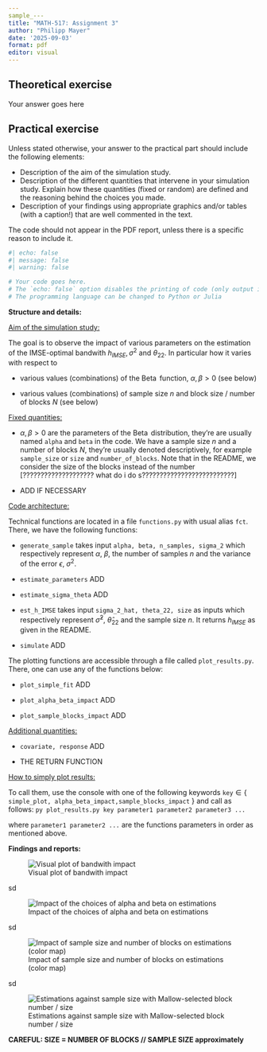 ```yaml
---
sample_---
title: "MATH-517: Assignment 3"
author: "Philipp Mayer"
date: '2025-09-03'
format: pdf
editor: visual
---
```


## Theoretical exercise

Your answer goes here

## Practical exercise

Unless stated otherwise, your answer to the practical part should include the following elements:

-   Description of the aim of the simulation study.
-   Description of the different quantities that intervene in your simulation study. Explain how these quantities (fixed or random) are defined and the reasoning behind the choices you made.
-   Description of your findings using appropriate graphics and/or tables (with a caption!) that are well commented in the text.

The code should not appear in the PDF report, unless there is a specific reason to include it.

```r
#| echo: false
#| message: false
#| warning: false

# Your code goes here. 
# The `echo: false` option disables the printing of code (only output is displayed).
# The programming language can be changed to Python or Julia

```

**Structure and details:**

[Aim of the simulation study:]{.underline}

The goal is to observe the impact of various parameters on the estimation of the IMSE-optimal bandwith $h_{IMSE}, \sigma^2$ and $\theta_22$. In particular how it varies with respect to

-   various values (combinations) of the $\operatorname{Beta}$ function, $\alpha,\beta>0$ (see below)

-   various values (combinations) of sample size $n$ and block size / number of blocks $N$ (see below)

[Fixed quantities:]{.underline}

-   $\alpha,\beta>0$ are the parameters of the $\operatorname{Beta}$ distribution, they're are usually named `alpha` and `beta` in the code. We have a sample size $n$ and a number of blocks $N$, they're usually denoted descriptively, for example `sample_size` or `size` and `number_of_blocks`. Note that in the README, we consider the size of the blocks instead of the number \[???????????????????? what do i do s??????????????????????????\]

-   ADD IF NECESSARY

[Code architecture:]{.underline}

Technical functions are located in a file `functions.py` with usual alias `fct`. There, we have the following functions:

-   `generate_sample` takes input `alpha, beta, n_samples, sigma_2` which respectively represent $\alpha$, $\beta$, the number of samples $n$ and the variance of the error $\epsilon$, $\sigma^2$.

-   `estimate_parameters` ADD

-   `estimate_sigma_theta` ADD

-   `est_h_IMSE` takes input `sigma_2_hat, theta_22, size` as inputs which respectively represent $\hat\sigma^2$, $\hat\theta_{22}$ and the sample size $n$. It returns $h_{IMSE}$ as given in the README.

-   `simulate` ADD

The plotting functions are accessible through a file called `plot_results.py`. There, one can use any of the functions below:

-   `plot_simple_fit` ADD

-   `plot_alpha_beta_impact` ADD

-   `plot_sample_blocks_impact` ADD

[Additional quantities:]{.underline}

-   `covariate, response` ADD

-   THE RETURN FUNCTION

[How to simply plot results:]{.underline}

To call them, use the console with one of the following keywords `key`$\in\{$ `simple_plot, alpha_beta_impact,sample_blocks_impact` $\}$ and call as follows: `py plot_results.py key parameter1 parameter2 parameter3 ...`

where `parameter1 parameter2 ...` are the functions parameters in order as mentioned above.

**Findings and reports:**

![Visual plot of bandwith impact](simple_plot_bandwith.png)

sd

![Impact of the choices of alpha and beta on estimations](alpha_beta_impact_colormap.png)

sd

![Impact of sample size and number of blocks on estimations (color map)](sample_size_block_number_impact_colormap.png)

sd

![Estimations against sample size with Mallow-selected block number / size](plot_sample_size_mallow.png)

**CAREFUL: SIZE = NUMBER OF BLOCKS // SAMPLE SIZE approximately**